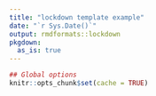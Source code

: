 ```yaml
---
title: "lockdown template example"
date: "`r Sys.Date()`"
output: rmdformats::lockdown
pkgdown:
  as_is: true  
---
```

```r
## Global options
knitr::opts_chunk$set(cache = TRUE)
```

